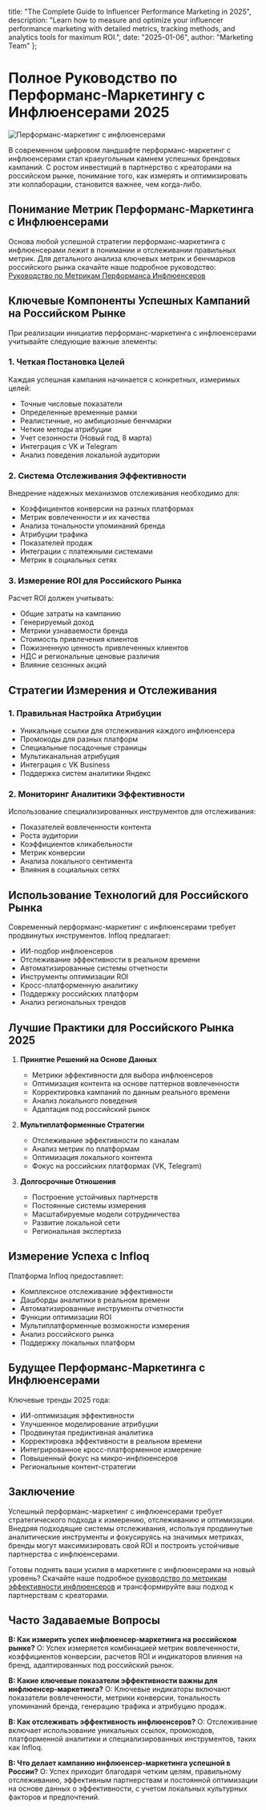   title: "The Complete Guide to Influencer Performance Marketing in 2025",
  description: "Learn how to measure and optimize your influencer performance marketing with detailed metrics, tracking methods, and analytics tools for maximum ROI.",
  date: "2025-01-06",
  author: "Marketing Team"
};

# Полное Руководство по Перформанс-Маркетингу с Инфлюенсерами 2025

![Перформанс-маркетинг с инфлюенсерами](/images/blog-posts/influencer-performance-marketing.jpeg)

В современном цифровом ландшафте перформанс-маркетинг с инфлюенсерами стал краеугольным камнем успешных брендовых кампаний. С ростом инвестиций в партнерство с креаторами на российском рынке, понимание того, как измерять и оптимизировать эти коллаборации, становится важнее, чем когда-либо.

## Понимание Метрик Перформанс-Маркетинга с Инфлюенсерами

Основа любой успешной стратегии перформанс-маркетинга с инфлюенсерами лежит в понимании и отслеживании правильных метрик. Для детального анализа ключевых метрик и бенчмарков российского рынка скачайте наше подробное руководство: [Руководство по Метрикам Перформанса Инфлюенсеров](https://infloq.com/influencer-performance-metrics.pdf)

## Ключевые Компоненты Успешных Кампаний на Российском Рынке

При реализации инициатив перформанс-маркетинга с инфлюенсерами учитывайте следующие важные элементы:

### 1. Четкая Постановка Целей
Каждая успешная кампания начинается с конкретных, измеримых целей:
- Точные числовые показатели
- Определенные временные рамки
- Реалистичные, но амбициозные бенчмарки
- Четкие методы атрибуции
- Учет сезонности (Новый год, 8 марта)
- Интеграция с VK и Telegram
- Анализ поведения локальной аудитории

### 2. Система Отслеживания Эффективности
Внедрение надежных механизмов отслеживания необходимо для:
- Коэффициентов конверсии на разных платформах
- Метрик вовлеченности и их качества
- Анализа тональности упоминаний бренда
- Атрибуции трафика
- Показателей продаж
- Интеграции с платежными системами
- Метрик в социальных сетях

### 3. Измерение ROI для Российского Рынка
Расчет ROI должен учитывать:
- Общие затраты на кампанию
- Генерируемый доход
- Метрики узнаваемости бренда
- Стоимость привлечения клиентов
- Пожизненную ценность привлеченных клиентов
- НДС и региональные ценовые различия
- Влияние сезонных акций

## Стратегии Измерения и Отслеживания

### 1. Правильная Настройка Атрибуции
- Уникальные ссылки для отслеживания каждого инфлюенсера
- Промокоды для разных платформ
- Специальные посадочные страницы
- Мультиканальная атрибуция
- Интеграция с VK Business
- Поддержка систем аналитики Яндекс

### 2. Мониторинг Аналитики Эффективности
Использование специализированных инструментов для отслеживания:
- Показателей вовлеченности контента
- Роста аудитории
- Коэффициентов кликабельности
- Метрик конверсии
- Анализа локального сентимента
- Влияния в социальных сетях

## Использование Технологий для Российского Рынка

Современный перформанс-маркетинг с инфлюенсерами требует продвинутых инструментов. Infloq предлагает:
- ИИ-подбор инфлюенсеров
- Отслеживание эффективности в реальном времени
- Автоматизированные системы отчетности
- Инструменты оптимизации ROI
- Кросс-платформенную аналитику
- Поддержку российских платформ
- Анализ региональных трендов

## Лучшие Практики для Российского Рынка 2025

1. **Принятие Решений на Основе Данных**
   - Метрики эффективности для выбора инфлюенсеров
   - Оптимизация контента на основе паттернов вовлеченности
   - Корректировка кампаний по данным реального времени
   - Анализ локального поведения
   - Адаптация под российский рынок

2. **Мультиплатформенные Стратегии**
   - Отслеживание эффективности по каналам
   - Анализ метрик по платформам
   - Оптимизация локального контента
   - Фокус на российских платформах (VK, Telegram)

3. **Долгосрочные Отношения**
   - Построение устойчивых партнерств
   - Постоянные системы измерения
   - Масштабируемые модели сотрудничества
   - Развитие локальной сети
   - Региональная экспертиза

## Измерение Успеха с Infloq

Платформа Infloq предоставляет:
- Комплексное отслеживание эффективности
- Дашборды аналитики в реальном времени
- Автоматизированные инструменты отчетности
- Функции оптимизации ROI
- Мультиплатформенные возможности измерения
- Анализ российского рынка
- Поддержку локальных платформ

## Будущее Перформанс-Маркетинга с Инфлюенсерами

Ключевые тренды 2025 года:
- ИИ-оптимизация эффективности
- Улучшенное моделирование атрибуции
- Продвинутая предиктивная аналитика
- Корректировка эффективности в реальном времени
- Интегрированное кросс-платформенное измерение
- Повышенный фокус на микро-инфлюенсеров
- Региональные контент-стратегии

## Заключение

Успешный перформанс-маркетинг с инфлюенсерами требует стратегического подхода к измерению, отслеживанию и оптимизации. Внедряя подходящие системы отслеживания, используя продвинутые аналитические инструменты и фокусируясь на значимых метриках, бренды могут максимизировать свой ROI и построить устойчивые партнерства с инфлюенсерами.

Готовы поднять ваши усилия в маркетинге с инфлюенсерами на новый уровень? Скачайте наше подробное [руководство по метрикам эффективности инфлюенсеров](https://infloq.com/influencer-performance-metrics.pdf) и трансформируйте ваш подход к партнерствам с креаторами.

## Часто Задаваемые Вопросы

**В: Как измерить успех инфлюенсер-маркетинга на российском рынке?**
О: Успех измеряется комбинацией метрик вовлеченности, коэффициентов конверсии, расчетов ROI и индикаторов влияния на бренд, адаптированных под российский рынок.

**В: Какие ключевые показатели эффективности важны для инфлюенсер-маркетинга?**
О: Ключевые индикаторы включают показатели вовлеченности, метрики конверсии, тональность упоминаний бренда, генерацию трафика и атрибуцию продаж.

**В: Как отслеживать эффективность инфлюенсеров?**
О: Отслеживание включает использование уникальных ссылок, промокодов, платформенной аналитики и специализированных инструментов, таких как Infloq.

**В: Что делает кампанию инфлюенсер-маркетинга успешной в России?**
О: Успех приходит благодаря четким целям, правильному отслеживанию, эффективным партнерствам и постоянной оптимизации на основе данных о эффективности, с учетом локальных культурных факторов и предпочтений.